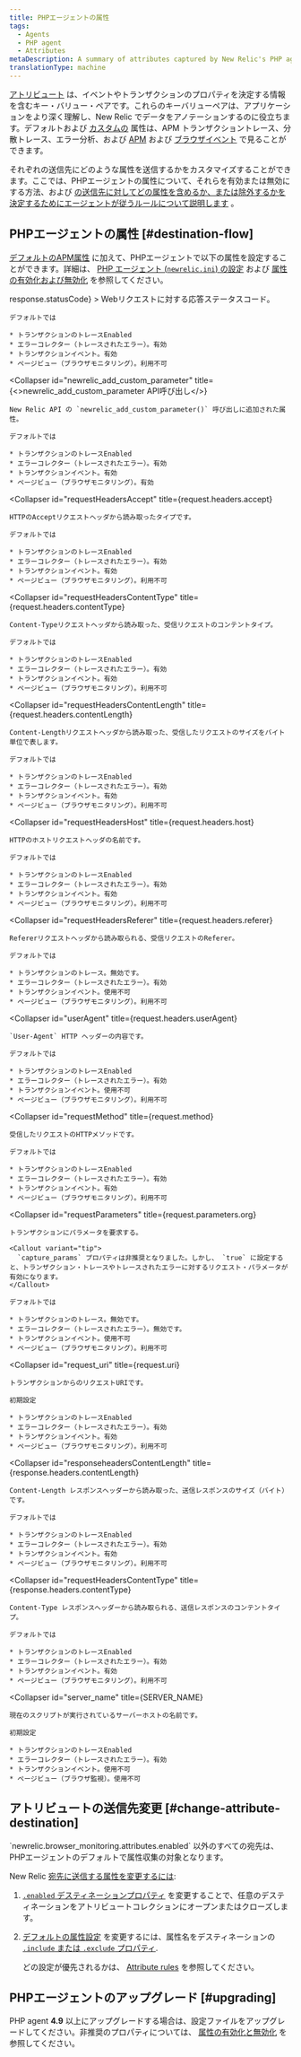 ```yaml
---
title: PHPエージェントの属性
tags:
  - Agents
  - PHP agent
  - Attributes
metaDescription: A summary of attributes captured by New Relic's PHP agent.
translationType: machine
---
```


[アトリビュート](/docs/features/agent-attributes) は、イベントやトランザクションのプロパティを決定する情報を含むキー・バリュー・ペアです。これらのキーバリューペアは、アプリケーションをより深く理解し、New Relic でデータをアノテーションするのに役立ちます。デフォルトおよび [カスタムの](/docs/agents/manage-apm-agents/agent-data/collect-custom-attributes) 属性は、APM トランザクショントレース、分散トレース、エラー分析、および [APM](/docs/insights/explore-data/attributes/apm-default-attributes-insights) および [ブラウザイベント](/docs/insights/explore-data/attributes/browser-default-attributes-insights#browser-attributes-table) で見ることができます。

それぞれの送信先にどのような属性を送信するかをカスタマイズすることができます。ここでは、PHPエージェントの属性について、それらを有効または無効にする方法、および [の送信先に対してどの属性を含めるか、または除外するかを決定するためにエージェントが従うルールについて説明します](/docs/features/agent-attributes#destinations) 。

## PHPエージェントの属性 [#destination-flow]

[デフォルトのAPM属性](/docs/insights/new-relic-insights/decorating-events/apm-default-attributes-insights#transaction-defaults) に加えて、PHPエージェントで以下の属性を設定することができます。詳細は、 [PHP エージェント (`newrelic.ini`) の設定](/docs/php/php-agent-phpini-settings) および [属性の有効化および無効化](/docs/agents/php-agent/attributes/enabling-and-disabling-attributes) を参照してください。

<CollapserGroup>
  <Collapser
    id="httpResponseCode"
    title={<InlineCode>response.statusCode</InlineCode>}
  >
    Webリクエストに対する応答ステータスコード。

    デフォルトでは

    * トランザクションのトレースEnabled
    * エラーコレクター（トレースされたエラー）。有効
    * トランザクションイベント。有効
    * ページビュー（ブラウザモニタリング）。利用不可
  </Collapser>

  <Collapser
    id="newrelic_add_custom_parameter"
    title={<><InlineCode>newrelic_add_custom_parameter</InlineCode> API呼び出し</>}
  >
    New Relic API の `newrelic_add_custom_parameter()` 呼び出しに追加された属性。

    デフォルトでは

    * トランザクションのトレースEnabled
    * エラーコレクター（トレースされたエラー）。有効
    * トランザクションイベント。有効
    * ページビュー（ブラウザモニタリング）。有効
  </Collapser>

  <Collapser
    id="requestHeadersAccept"
    title={<InlineCode>request.headers.accept</InlineCode>}
  >
    HTTPのAcceptリクエストヘッダから読み取ったタイプです。

    デフォルトでは

    * トランザクションのトレースEnabled
    * エラーコレクター（トレースされたエラー）。有効
    * トランザクションイベント。有効
    * ページビュー（ブラウザモニタリング）。利用不可
  </Collapser>

  <Collapser
    id="requestHeadersContentType"
    title={<InlineCode>request.headers.contentType</InlineCode>}
  >
    Content-Typeリクエストヘッダから読み取った、受信リクエストのコンテントタイプ。

    デフォルトでは

    * トランザクションのトレースEnabled
    * エラーコレクター（トレースされたエラー）。有効
    * トランザクションイベント。有効
    * ページビュー（ブラウザモニタリング）。利用不可
  </Collapser>

  <Collapser
    id="requestHeadersContentLength"
    title={<InlineCode>request.headers.contentLength</InlineCode>}
  >
    Content-Lengthリクエストヘッダから読み取った、受信したリクエストのサイズをバイト単位で表します。

    デフォルトでは

    * トランザクションのトレースEnabled
    * エラーコレクター（トレースされたエラー）。有効
    * トランザクションイベント。有効
    * ページビュー（ブラウザモニタリング）。利用不可
  </Collapser>

  <Collapser
    id="requestHeadersHost"
    title={<InlineCode>request.headers.host</InlineCode>}
  >
    HTTPのホストリクエストヘッダの名前です。

    デフォルトでは

    * トランザクションのトレースEnabled
    * エラーコレクター（トレースされたエラー）。有効
    * トランザクションイベント。有効
    * ページビュー（ブラウザモニタリング）。利用不可
  </Collapser>

  <Collapser
    id="requestHeadersReferer"
    title={<InlineCode>request.headers.referer</InlineCode>}
  >
    Refererリクエストヘッダから読み取られる、受信リクエストのReferer。

    デフォルトでは

    * トランザクションのトレース。無効です。
    * エラーコレクター（トレースされたエラー）。有効
    * トランザクションイベント。使用不可
    * ページビュー（ブラウザモニタリング）。利用不可
  </Collapser>

  <Collapser
    id="userAgent"
    title={<InlineCode>request.headers.userAgent</InlineCode>}
  >
    `User-Agent` HTTP ヘッダーの内容です。

    デフォルトでは

    * トランザクションのトレースEnabled
    * エラーコレクター（トレースされたエラー）。有効
    * トランザクションイベント。使用不可
    * ページビュー（ブラウザモニタリング）。利用不可
  </Collapser>

  <Collapser
    id="requestMethod"
    title={<InlineCode>request.method</InlineCode>}
  >
    受信したリクエストのHTTPメソッドです。

    デフォルトでは

    * トランザクションのトレースEnabled
    * エラーコレクター（トレースされたエラー）。有効
    * トランザクションイベント。有効
    * ページビュー（ブラウザモニタリング）。利用不可
  </Collapser>

  <Collapser
    id="requestParameters"
    title={<InlineCode>request.parameters.org</InlineCode>}
  >
    トランザクションにパラメータを要求する。

    <Callout variant="tip">
      `capture_params` プロパティは非推奨となりました。しかし、 `true` に設定すると、トランザクション・トレースやトレースされたエラーに対するリクエスト・パラメータが有効になります。
    </Callout>

    デフォルトでは

    * トランザクションのトレース。無効です。
    * エラーコレクター（トレースされたエラー）。無効です。
    * トランザクションイベント。使用不可
    * ページビュー（ブラウザモニタリング）。利用不可
  </Collapser>

  <Collapser
    id="request_uri"
    title={<InlineCode>request.uri</InlineCode>}
  >
    トランザクションからのリクエストURIです。

    初期設定

    * トランザクションのトレースEnabled
    * エラーコレクター（トレースされたエラー）。有効
    * トランザクションイベント。有効
    * ページビュー（ブラウザモニタリング）。利用不可
  </Collapser>

  <Collapser
    id="responseheadersContentLength"
    title={<InlineCode>response.headers.contentLength</InlineCode>}
  >
    Content-Length レスポンスヘッダーから読み取った、送信レスポンスのサイズ（バイト）です。

    デフォルトでは

    * トランザクションのトレースEnabled
    * エラーコレクター（トレースされたエラー）。有効
    * トランザクションイベント。有効
    * ページビュー（ブラウザモニタリング）。利用不可
  </Collapser>

  <Collapser
    id="requestHeadersContentType"
    title={<InlineCode>response.headers.contentType</InlineCode>}
  >
    Content-Type レスポンスヘッダーから読み取られる、送信レスポンスのコンテントタイプ。

    デフォルトでは

    * トランザクションのトレースEnabled
    * エラーコレクター（トレースされたエラー）。有効
    * トランザクションイベント。有効
    * ページビュー（ブラウザモニタリング）。利用不可
  </Collapser>

  <Collapser
    id="server_name"
    title={<InlineCode>SERVER_NAME</InlineCode>}
  >
    現在のスクリプトが実行されているサーバーホストの名前です。

    初期設定

    * トランザクションのトレースEnabled
    * エラーコレクター（トレースされたエラー）。有効
    * トランザクションイベント。使用不可
    * ページビュー（ブラウザ監視）。使用不可
  </Collapser>
</CollapserGroup>

## アトリビュートの送信先変更 [#change-attribute-destination]

<Callout variant="tip">
  `newrelic.browser_monitoring.attributes.enabled` 以外のすべての宛先は、PHPエージェントのデフォルトで属性収集の対象となります。
</Callout>

New Relic [宛先に送信する属性を変更するには](/docs/apm/other-features/attributes/agent-attributes#destinations):

1. [`.enabled` デスティネーションプロパティ](/docs/agents/php-agent/attributes/enabling-disabling-attributes#destination-on-off) を変更することで、任意のデスティネーションをアトリビュートコレクションにオープンまたはクローズします。

2. [デフォルトの属性設定](#attributes) を変更するには、属性名をデスティネーションの [`.include` または `.exclude` プロパティ](/docs/agents/php-agent/attributes/enabling-disabling-attributes#destination-attribute-specific).

   どの設定が優先されるかは、 [Attribute rules](/docs/agents/php-agent/attributes/enabling-disabling-attributes#attruls) を参照してください。

## PHPエージェントのアップグレード [#upgrading]

PHP agent **4.9** 以上にアップグレードする場合は、設定ファイルをアップグレードしてください。非推奨のプロパティについては、 [属性の有効化と無効化](/docs/php/php-agent-enabling-and-disabling-attributes#deprecated) を参照してください。